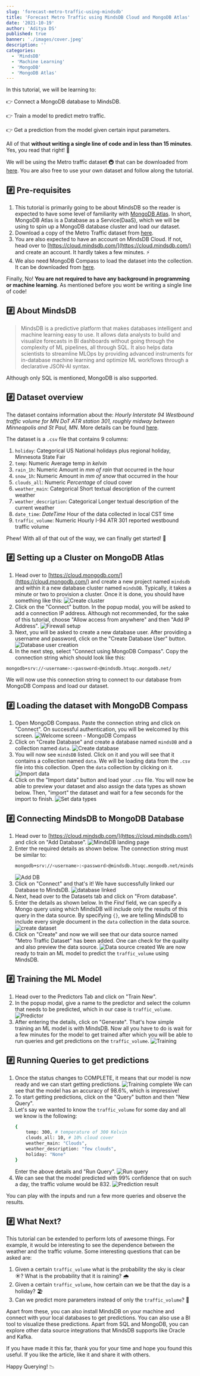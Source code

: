 ```yaml
---
slug: 'forecast-metro-traffic-using-mindsdb'
title: 'Forecast Metro Traffic using MindsDB Cloud and MongoDB Atlas'
date: '2021-10-19'
author: 'Aditya DS'
published: true
banner: './images/cover.jpeg'
description: ''
categories:
  - 'MindsDB'
  - 'Machine Learning'
  - 'MongoDB'
  - 'MongoDB Atlas'
---
```



In this tutorial, we will be learning to:

👉 Connect a MongoDB database to MindsDB.

👉 Train a model to predict metro traffic.

👉 Get a prediction from the model given certain input parameters.

All of that **without writing a single line of code and in less than 15 minutes**. Yes, you read that right! 💯

We will be using the Metro traffic dataset 🚇 that can be downloaded from [here](https://github.com/mindsdb/benchmarks/blob/main/benchmarks/datasets/metro_traffic_ts/data.csv). You are also free to use your own dataset and follow along the tutorial.

## #️⃣ Pre-requisites
1. This tutorial is primarily going to be about MindsDB so the reader is expected to have some level of familiarity with [MongoDB Atlas](https://www.mongodb.com/cloud/atlas). In short, MongoDB Atlas is a Database as a Service(DaaS), which we will be using to spin up a MongoDB database cluster and load our dataset.
2. Download a copy of the Metro Traffic dataset from [here](https://github.com/mindsdb/benchmarks/blob/main/benchmarks/datasets/metro_traffic_ts/data.csv).
3. You are also expected to have an account on MindsDB Cloud. If not, head over to [https://cloud.mindsdb.com/](https://cloud.mindsdb.com/) and create an account. It hardly takes a few minutes. ⚡
4. We also need MongoDB Compass to load the dataset into the collection. It can be downloaded from [here](https://www.mongodb.com/try/download/compass).

Finally, No! **You are not required to have any background in programming or machine learning**. As mentioned before you wont be writing a single line of code!

## #️⃣ About MindsDB
> MindsDB is a predictive platform that makes databases intelligent and machine learning easy to use. It allows data analysts to build and visualize forecasts in BI dashboards without going through the complexity of ML pipelines, all through SQL. It also helps data scientists to streamline MLOps by providing advanced instruments for in-database machine learning and optimize ML workflows through a declarative JSON-AI syntax.

Although only SQL is mentioned, MongoDB is also supported.

## #️⃣ Dataset overview
The dataset contains information about the: *Hourly Interstate 94 Westbound traffic volume for MN DoT ATR station 301, roughly midway between Minneapolis and St Paul, MN*. More details can be found [here](https://archive.ics.uci.edu/ml/datasets/Metro+Interstate+Traffic+Volume).

The dataset is a `.csv` file that contains 9 columns:
1. `holiday`: Categorical US National holidays plus regional holiday, Minnesota State Fair
2. `temp`: Numeric Average temp in *kelvin*
3. `rain_1h`: Numeric Amount in *mm of rain* that occurred in the hour
4. `snow_1h`: Numeric Amount in *mm of snow* that occurred in the hour
5. `clouds_all`: Numeric *Percentage* of cloud cover
6. `weather_main`: Categorical Short textual description of the current weather
7. `weather_description`: Categorical Longer textual description of the current weather
8. `date_time`: *DateTime* Hour of the data collected in local CST time
9. `traffic_volume`: Numeric Hourly I-94 ATR 301 reported westbound traffic volume

Phew! With all of that out of the way, we can finally get started! 🚀

## #️⃣ Setting up a Cluster on MongoDB Atlas
1. Head over to [https://cloud.mongodb.com/](https://cloud.mongodb.com/) and create a new project named `mindsdb` and within it a new database cluster named `mindsDB`. Typically, it takes a minute or two to provision a cluster. Once it is done, you should have something like this:
![Create cluster](https://dev-to-uploads.s3.amazonaws.com/uploads/articles/n7otmph2uyb4cpu3u1ar.png)
2. Click on the "Connect" button. In the popup modal, you will be asked to add a connection IP address. Although not recommended, for the sake of this tutorial, choose "Allow access from anywhere" and then "Add IP Address".
![Firewall setup](https://dev-to-uploads.s3.amazonaws.com/uploads/articles/xbc1y1uhxsbghd4j12ae.png) 
3. Next, you will be asked to create a new database user. After providing a username and password, click on the "Create Database User" button.
![Database user creation](https://dev-to-uploads.s3.amazonaws.com/uploads/articles/o1siazilrkubaiqum5z5.png)
4. In the next step, select "Connect using MongoDB Compass". Copy the connection string which should look like this:
```bash
mongodb+srv://<username>:<password>@mindsdb.htuqc.mongodb.net/
```
We will now use this connection string to connect to our database from MongoDB Compass and load our dataset.

## #️⃣ Loading the dataset with MongoDB Compass
1. Open MongoDB Compass. Paste the connection string and click on "Connect". On successful authentication, you will be welcomed by this screen.
![Welcome screen - MongoDB Compass](https://dev-to-uploads.s3.amazonaws.com/uploads/articles/13u778mwf1jdxufzwhv1.png)
2. Click on "Create Database" and create a database named `mindsDB` and a collection named `data`.
![Create database](https://dev-to-uploads.s3.amazonaws.com/uploads/articles/vmbdso723t7dlxmpc8uc.png)
3. You will now see `mindsDB` listed. Click on it and you will see that it contains a collection named `data`. We will be loading data from the `.csv` file into this collection. Open the `data` collection by clicking on it.
![Import data](https://dev-to-uploads.s3.amazonaws.com/uploads/articles/ozb0ni92whdeu98zvfnv.png) 
4. Click on the "Import data" button and load your `.csv` file. You will now be able to preview your dataset and also assign the data types as shown below. Then, "import" the dataset and wait for a few seconds for the import to finish.
![Set data types](https://dev-to-uploads.s3.amazonaws.com/uploads/articles/xa4z5jnmmjzrdrlp55un.png)

## #️⃣ Connecting MindsDB to MongoDB Database
1. Head over to [https://cloud.mindsdb.com/](https://cloud.mindsdb.com/) and click on "Add Database".
![MindsDB landing page](https://dev-to-uploads.s3.amazonaws.com/uploads/articles/8j7mmi39jgzi38lp7i37.png)
2. Enter the required details as shown below. The connection string must be similar to:
    ```bash
    mongodb+srv://<username>:<password>@mindsdb.htuqc.mongodb.net/mindsDB
    ```
    ![Add DB](https://dev-to-uploads.s3.amazonaws.com/uploads/articles/xbsqgmp3bie7774str70.png)
3. Click on "Connect" and that's it! We have successfully linked our Database to MindsDB.
![database linked](https://dev-to-uploads.s3.amazonaws.com/uploads/articles/ru1d28cgse997fw8g6mr.png)
4. Next, head over to the Datasets tab and click on "From database".
5. Enter the details as shown below. In the *Find* field, we can specify a Mongo query using which MindsDB will include only the results of this query in the data source. By specifying `{}`, we are telling MindsDB to include every single document in the `data` collection in the data source.
![create dataset](https://dev-to-uploads.s3.amazonaws.com/uploads/articles/t0nrk7krs1ab7os9rb2x.png)
6. Click on "Create" and now we will see that our data source named "Metro Traffic Dataset" has been added. One can check for the quality and also preview the data source.
![Data source created](https://dev-to-uploads.s3.amazonaws.com/uploads/articles/19ee37xe3q412um9ku36.png)
We are now ready to train an ML model to predict the `traffic_volume` using MindsDB.

## #️⃣ Training the ML Model
1. Head over to the Predictors Tab and click on "Train New".
2. In the popup modal, give a name to the predictor and select the column that needs to be predicted, which in our case is `traffic_volume`.
![Predictor](https://dev-to-uploads.s3.amazonaws.com/uploads/articles/l81z2wpp5c8jykmn9t0u.png)
3. After entering the details, click on "Generate". That's how simple training an ML model is with MindsDB. Now all you have to do is wait for a few minutes for the model to get trained after which you will be able to run queries and get predictions on the `traffic_volume`.
![Training](https://dev-to-uploads.s3.amazonaws.com/uploads/articles/x8gnel2891sgdgycd51o.png)  

## #️⃣ Running Queries to get predictions
1. Once the status changes to COMPLETE, it means that our model is now ready and we can start getting predictions.
![Training complete](https://dev-to-uploads.s3.amazonaws.com/uploads/articles/jq4jc96x90wz3f77u5om.png)
We can see that the model has an accuracy of 98.6%, which is impressive!
2. To start getting predictions, click on the "Query" button and then "New Query".
3. Let's say we wanted to know the `traffic_volume` for some day and all we know is the following:
    ```bash
    {
        temp: 300, # temperature of 300 Kelvin
        clouds_all: 10, # 10% cloud cover
        weather_main: "Clouds",
        weather_description: "few clouds",
        holiday: "None"
    }
    ```
    Enter the above details and "Run Query".
    ![Run query](https://dev-to-uploads.s3.amazonaws.com/uploads/articles/6r7y0n30zhoetqtunc40.png)
4. We can see that the model predicted with 99% confidence that on such a day, the traffic volume would be 832.
![Prediction result](https://dev-to-uploads.s3.amazonaws.com/uploads/articles/3us0ret3ewf253i1w695.png)
 
You can play with the inputs and run a few more queries and observe the results.

## #️⃣ What Next?
This tutorial can be extended to perform lots of awesome things. For example, it would be interesting to see the dependence between the weather and the traffic volume. Some interesting questions that can be asked are:
1. Given a certain `traffic_volume` what is the probability the sky is clear ☀️? What is the probability that it is raining? 🌧️
2. Given a certain `traffic_volume`, how certain can we be that the day is a holiday? 🏖️
3. Can we predict more parameters instead of only the `traffic_volume`? 🤔  

Apart from these, you can also install MindsDB on your machine and connect with your local databases to get predictions. You can also use a BI tool to visualize these predictions. Apart from SQL and MongoDB, you can explore other data source integrations that MindsDB supports like Oracle and Kafka.

If you have made it this far, thank you for your time and hope you found this useful. If you like the article, like it and share it with others.

Happy Querying! 📉
